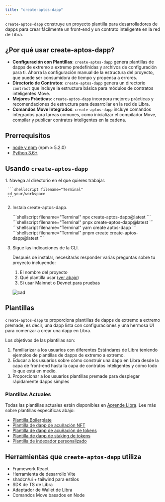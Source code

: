 ```yaml
---
title: "create-aptos-dapp"
---
```



`create-aptos-dapp` construye un proyecto plantilla para desarrolladores de dapps para crear fácilmente un front-end y un contrato inteligente en la red de Libra.

## ¿Por qué usar create-aptos-dapp?

- **Configuración con Plantillas**: `create-aptos-dapp` genera plantillas de dapps de extremo a extremo predefinidas y archivos de configuración para ti. Ahorra la configuración manual de la estructura del proyecto, que puede ser consumidora de tiempo y propensa a errores.
- **Directorio de Contratos:** `create-aptos-dapp` genera un directorio `contract` que incluye la estructura básica para módulos de contratos inteligentes Move.
- **Mejores Prácticas**: `create-aptos-dapp` incorpora mejores prácticas y recomendaciones de estructura para desarrollar en la red de Libra.
- **Comandos Move Integrados**: `create-aptos-dapp` incluye comandos integrados para tareas comunes, como inicializar el compilador Move, compilar y publicar contratos inteligentes en la cadena.

## Prerrequisitos

- [node y npm](https://nodejs.org/en) (npm ≥ 5.2.0)
- [Python 3.6+](https://www.python.org/)

## Usando `create-aptos-dapp`

<Steps>
  1. Navega al directorio en el que quieres trabajar.

     ```shellscript filename="Terminal"
     cd your/workspace
     ```

  2. Instala create-aptos-dapp.

     <Tabs>
       <TabItem label="npx">
         ```shellscript filename="Terminal"
         npx create-aptos-dapp@latest
         ```
       </TabItem>

       <TabItem label="pnpx">
         ```shellscript filename="Terminal"
         pnpx create-aptos-dapp@latest
         ```
       </TabItem>

       <TabItem label="yarn">
         ```shellscript filename="Terminal"
         yarn create aptos-dapp
         ```
       </TabItem>

       <TabItem label="pnpm">
         ```shellscript filename="Terminal"
         pnpm create create-aptos-dapp@latest
         ```
       </TabItem>
     </Tabs>

  3. Sigue las indicaciones de la CLI.

     Después de instalar, necesitarás responder varias preguntas sobre tu proyecto incluyendo:

     1. El nombre del proyecto
     2. Qué plantilla usar ([ver abajo](#current-templates))
     3. Si usar Mainnet o Devnet para pruebas

     ![cad](~/images/cad-video.gif)
</Steps>

## Plantillas

`create-aptos-dapp` te proporciona plantillas de dapps de extremo a extremo premade, es decir, una dapp lista con configuraciones y una hermosa UI para comenzar a crear una dapp en Libra.

Los objetivos de las plantillas son:

1. Familiarizar a los usuarios con diferentes Estándares de Libra teniendo ejemplos de plantillas de dapps de extremo a extremo.
2. Educar a los usuarios sobre cómo construir una dapp en Libra desde la capa de front-end hasta la capa de contratos inteligentes y cómo todo lo que está en medio.
3. Proporcionar a los usuarios plantillas premade para desplegar rápidamente dapps simples

### Plantillas Actuales

Todas las plantillas actuales están disponibles en [Aprende Libra](https://learn.aptoslabs.com/en/dapp-templates). Lee más sobre plantillas específicas abajo:

- [Plantilla Boilerplate](https://learn.aptoslabs.com/en/dapp-templates/boilerplate-template)
- [Plantilla de dapp de acuñación NFT](https://learn.aptoslabs.com/en/dapp-templates/nft-minting-template)
- [Plantilla de dapp de acuñación de tokens](https://learn.aptoslabs.com/en/dapp-templates/token-minting-template)
- [Plantilla de dapp de staking de tokens](https://learn.aptoslabs.com/en/dapp-templates/token-staking-template)
- [Plantilla de indexador personalizado](https://learn.aptoslabs.com/en/dapp-templates/custom-indexer-template)

## Herramientas que `create-aptos-dapp` utiliza

- Framework React
- Herramienta de desarrollo Vite
- shadcn/ui + tailwind para estilos
- SDK de TS de Libra
- Adaptador de Wallet de Libra
- Comandos Move basados en Node
